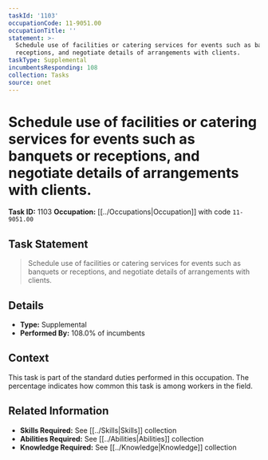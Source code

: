 ```yaml
---
taskId: '1103'
occupationCode: 11-9051.00
occupationTitle: ''
statement: >-
  Schedule use of facilities or catering services for events such as banquets or
  receptions, and negotiate details of arrangements with clients.
taskType: Supplemental
incumbentsResponding: 108
collection: Tasks
source: onet
---
```

# Schedule use of facilities or catering services for events such as banquets or receptions, and negotiate details of arrangements with clients.

**Task ID:** 1103
**Occupation:** [[../Occupations|Occupation]] with code `11-9051.00`

## Task Statement

> Schedule use of facilities or catering services for events such as banquets or receptions, and negotiate details of arrangements with clients.

## Details

- **Type:** Supplemental
- **Performed By:** 108.0% of incumbents

## Context

This task is part of the standard duties performed in this occupation. The percentage indicates how common this task is among workers in the field.

## Related Information

- **Skills Required:** See [[../Skills|Skills]] collection
- **Abilities Required:** See [[../Abilities|Abilities]] collection
- **Knowledge Required:** See [[../Knowledge|Knowledge]] collection
